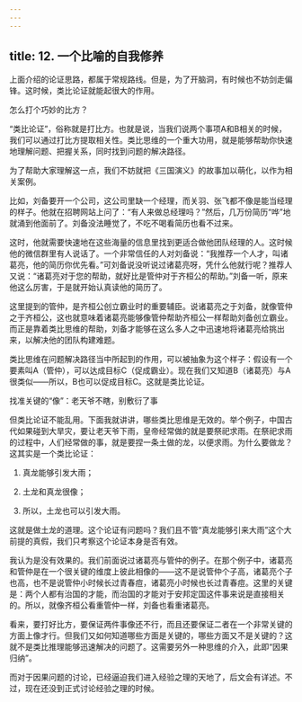```yaml
---
---
---
```

title: 12. 一个比喻的自我修养
---




上面介绍的论证思路，都属于常规路线。但是，为了开脑洞，有时候也不妨剑走偏锋。这时候，类比论证就能起很大的作用。





怎么打个巧妙的比方？


“类比论证”，俗称就是打比方。也就是说，当我们说两个事项A和B相关的时候，我们可以通过打比方提取相关性。类比思维的一个重大功用，就是能够帮助你快速地理解问题、把握关系，同时找到问题的解决路径。

为了帮助大家理解这一点，我们不妨就把《三国演义》的故事加以萌化，以作为相关案例。

比如，刘备要开一个公司，这公司里缺一个经理，而关羽、张飞都不像是能当经理的样子。他就在招聘网站上问了：“有人来做总经理吗？”然后，几万份简历“哗”地就涌到他面前了。刘备没法睡觉了，不吃不喝看简历也看不过来。

这时，他就需要快速地在这些海量的信息里找到更适合做他团队经理的人。这时候他的微信群里有人说话了。一个非常信任的人对刘备说：“我推荐一个人才，叫诸葛亮，他的简历你优先看。”可刘备说没听说过诸葛亮呀，凭什么他就行呢？推荐人又说：“诸葛亮对于您的帮助，就好比是管仲对于齐桓公的帮助。”刘备一听，原来他这么厉害，于是就开始认真读他的简历了。

这里提到的管仲，是齐桓公创立霸业时的重要辅臣。说诸葛亮之于刘备，就像管仲之于齐桓公，这也就意味着诸葛亮能够像管仲帮助齐桓公一样帮助刘备创立霸业。而正是靠着类比思维的帮助，刘备才能够在这么多人之中迅速地将诸葛亮给挑出来，以解决他的团队构建难题。

类比思维在问题解决路径当中所起到的作用，可以被抽象为这个样子：假设有一个要素叫A（管仲），可以达成目标C（促成霸业）。现在我们又知道B（诸葛亮）与A很类似——所以，B也可以促成目标C。这就是类比论证。





找准关键的“像”：老天爷不瞎，别敷衍了事


但类比论证不能乱用。下面我就讲讲，哪些类比思维是无效的。举个例子，中国古代如果碰到大旱灾，要让老天爷下雨，皇帝经常做的就是要祭祀求雨。在祭祀求雨的过程中，人们经常做的事，就是要捏一条土做的龙，以便求雨。为什么要做龙？这其实是一个类比论证：

1. 真龙能够引发大雨；

2. 土龙和真龙很像；

3. 所以，土龙也可以引发大雨。

这就是做土龙的道理。这个论证有问题吗？我们且不管“真龙能够引来大雨”这个大前提的真假，我们只考察这个论证本身是否有效。

我认为是没有效果的。我们前面说过诸葛亮与管仲的例子。在那个例子中，诸葛亮和管仲是在一个很关键的维度上彼此相像的——这不是说管仲个子高，诸葛亮个子也高，也不是说管仲小时候长过青春痘，诸葛亮小时候也长过青春痘。这里的关键是：两个人都有治国的才能，而治国的才能对于安邦定国这件事来说是直接相关的。所以，就像齐桓公看重管仲一样，刘备也看重诸葛亮。

看来，要打好比方，要保证两件事像还不行，而且还要保证二者在一个非常关键的方面上像才行。但我们又如何知道哪些方面是关键的，哪些方面又不是关键的？这就不是类比推理能够迅速解决的问题了。这需要另外一种思维的介入，此即“因果归纳”。

而对于因果问题的讨论，已经逼迫我们进入经验之理的天地了，后文会有详述。不过，现在还没到正式讨论经验之理的时候。